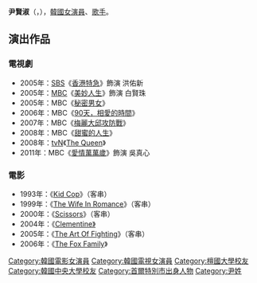 {{unreferenced|time=2018-05-22T13:14:29+00:00}}
{{藝人
| 姓名 = 尹賢淑
| 類型 = 女演員
| 圖片 = Yoon Hyun-Suk.jpg
| 國籍 = {{KOR}}
| 出生日期 = {{birth_date_and_age|1971|12|27}}
| 出生地點 = {{KOR}}[[首爾特別市|首爾特別市]]
| 語言 = [[韓語|韓語]]、[[英語|英語]]
| 教育程度 = [[檀國大學|檀國大學]]社會體育學[[學士|學士]]<br />[[中央大學_(韓國)|中央大學]]大學院電影學[[碩士|碩士]]
| 出道日期 = 1993年
}}
'''尹賢淑'''（{{lang-ko|'''윤현숙'''}}，{{bd|1971年|12月27日}}），[[韓國|韓國]][[女演員|女演員]]、[[歌手|歌手]]。

== 演出作品 ==
=== 電視劇 ===
*2005年：[[SBS_(韓國)|SBS]]《[[香港特急|香港特急]]》飾演 洪佑新
*2005年：[[文化廣播_(韓國)|MBC]]《[[美妙人生|美妙人生]]》飾演 白賢珠
*2005年：MBC《[[秘密男女|秘密男女]]》
*2006年：MBC《[[90天，相愛的時間|90天，相愛的時間]]》
*2007年：MBC《[[梅麗大邱攻防戰|梅麗大邱攻防戰]]》
*2008年：MBC《[[甜蜜的人生|甜蜜的人生]]》
*2008年：[[tvN|tvN]]《[[The_Queen|The Queen]]》
*2011年：MBC《[[愛情萬萬歲_(韓國電視劇)|愛情萬萬歲]]》飾演 吳真心
=== 電影 ===
*1993年：《[[Kid_Cop|Kid Cop]]》（客串）
*1999年：《[[The_Wife_In_Romance|The Wife In Romance]]》（客串）
*2000年：《[[Scissors|Scissors]]》（客串）
*2004年：《[[Clementine》|Clementine》]]
*2005年：《[[The_Art_Of_Fighting|The Art Of Fighting]]》（客串）
*2006年：《[[The_Fox_Family|The Fox Family]]》


{{DEFAULTSORT:Yoon Hyun Sook}}
[[Category:韓國電影女演員|Category:韓國電影女演員]]
[[Category:韓國電視女演員|Category:韓國電視女演員]]
[[Category:檀國大學校友|Category:檀國大學校友]]
[[Category:韓國中央大學校友|Category:韓國中央大學校友]]
[[Category:首爾特別市出身人物|Category:首爾特別市出身人物]]
[[Category:尹姓|Category:尹姓]]